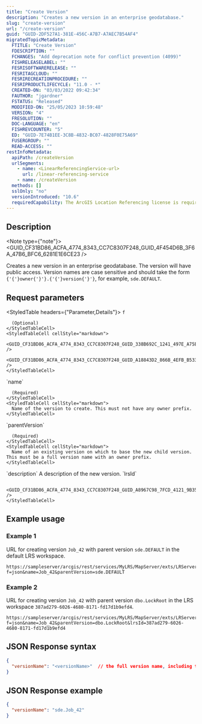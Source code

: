 ```yaml
---
title: "Create Version"
description: "Creates a new version in an enterprise geodatabase."
slug: "create-version"
url: "/create-version"
guid: "GUID-2DF527A1-381E-456C-A7B7-A7AEC7B54AF4"
migratedTopicMetadata:
  FTITLE: "Create Version"
  FDESCRIPTION: ""
  FCHANGES: "Add deprecation note for conflict prevention (4099)"
  FISHRELEASELABEL: ""
  FESRISOFTWARERELEASE: ""
  FESRITAGCLOUD: ""
  FESRIRECREATIONPROCEDURE: ""
  FESRIPRODUCTLIFECYCLE: "11.0 - *"
  CREATED-ON: "03/03/2022 09:42:34"
  FAUTHOR: "jgardner"
  FSTATUS: "Released"
  MODIFIED-ON: "25/05/2023 10:59:48"
  VERSION: "4"
  FRESOLUTION: ""
  DOC-LANGUAGE: "en"
  FISHREVCOUNTER: "5"
  ED: "GUID-7E74B1EE-3C8B-4832-BC07-4828F0E75A69"
  FUSERGROUP: ""
  READ-ACCESS: ""
restInfoMetadata:
  apiPath: /createVersion
  urlSegments:
    - name: <LinearReferencingService-url>
      url: /linear-referencing-service
    - name: /createVersion
  methods: []
  sslOnly: "no"
  versionIntroduced: "10.6"
  requiredCapability: The ArcGIS Location Referencing license is required to use this resource.
---
```



## Description

<Note type={"note"}>
  <GUID_CF31BD86_ACFA_4774_8343_CC7C8307F248_GUID_4F454D6B_3F6A_47B6_BFC6_6281E1E6CE23 />
</Note>

Creates a new version in an enterprise geodatabase. The version will have public access. Version names are case sensitive and should take the form `{'{'}owner{'}'}.{'{'}version{'}'}`, for example, `sde.DEFAULT`.

## Request parameters

<StyledTable headers={"Parameter,Details"}>
  <StyledTableRow>
    <StyledTableCell cellStyle="markdown">
      `f`

      (Optional)
    </StyledTableCell>
    <StyledTableCell cellStyle="markdown">
      <GUID_CF31BD86_ACFA_4774_8343_CC7C8307F248_GUID_338B692C_1241_497E_A75E_A120E90C5078 />
      <GUID_CF31BD86_ACFA_4774_8343_CC7C8307F248_GUID_A18843D2_866B_4EFB_B533_9736C6767514 />
    </StyledTableCell>
  </StyledTableRow>
  <StyledTableRow>
    <StyledTableCell cellStyle="markdown">
      `name`

      (Required)
    </StyledTableCell>
    <StyledTableCell cellStyle="markdown">
      Name of the version to create. This must not have any owner prefix.
    </StyledTableCell>
  </StyledTableRow>
  <StyledTableRow>
    <StyledTableCell cellStyle="markdown">
      `parentVersion`
      
      (Required)
    </StyledTableCell>
    <StyledTableCell cellStyle="markdown">
      Name of an existing version on which to base the new child version. This must be a full version name with an owner prefix.
    </StyledTableCell>
  </StyledTableRow>
  <StyledTableRow>
    <StyledTableCell cellStyle="markdown">
      `description`
    </StyledTableCell>
    <StyledTableCell cellStyle="markdown">
      A description of the new version.
    </StyledTableCell>
  </StyledTableRow>
  <StyledTableRow>
    <StyledTableCell cellStyle="markdown">
      `lrsId`
    </StyledTableCell>
    <StyledTableCell cellStyle="markdown">
      <GUID_CF31BD86_ACFA_4774_8343_CC7C8307F248_GUID_B45CB8C7_0641_40F3_B755_3A908D531AEB />

      <GUID_CF31BD86_ACFA_4774_8343_CC7C8307F248_GUID_A8967C98_7FCD_4121_9B35_AD8CDB113D4D />
    </StyledTableCell>
  </StyledTableRow>
</StyledTable>

## Example usage

<EncodeURLsNote />

### Example 1

URL for creating version `Job_42` with parent version `sde.DEFAULT` in the default LRS workspace.

```other
https://sampleserver/arcgis/rest/services/MyLRS/MapServer/exts/LRServer/createVersion?f=json&name=Job_42&parentVersion=sde.DEFAULT
```

### Example 2

URL for creating version `Job_42` with parent version `dbo.LockRoot` in the LRS workspace `387ad279-6026-4680-8171-fd17d1b9efd4`.

```other
https://sampleserver/arcgis/rest/services/MyLRS/MapServer/exts/LRServer/createVersion?f=json&name=Job_42&parentVersion=dbo.LockRoot&lrsId=387ad279-6026-4680-8171-fd17d1b9efd4
```

## JSON Response syntax

```json
{
  "versionName": "<versionName>"  // the full version name, including the owner
}
```

## JSON Response example

```json
{
  "versionName": "sde.Job_42"
}
```
